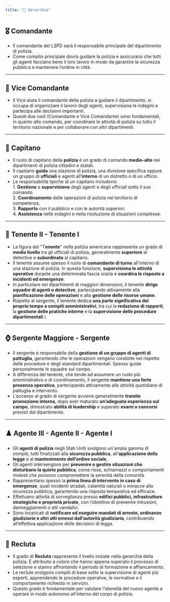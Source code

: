 ```yaml
---
title: "👑 Gerarchia"
---
```


## 🎖️ **Comandante**

- Il comandante del LSPD sarà il responsabile principale del dipartimento di polizia.
- Come compito principale dovrà guidare la polizia e assicurarsi che tutti gli agenti facciano bene il loro lavoro in modo da garantire la sicurezza pubblica e mantenere l’ordine in città.

---

## &#x20;🏅 Vice Comandante

- Il Vice aiuta il comandante della polizia a guidare il dipartimento, si occupa di organizzare il lavoro degli agenti, supervisiona le indagini e partecipa alle decisioni importanti.
- Questi due ruoli (Comandante e Vice Comandante) sono fondamentali, in quanto alto comando, per coordinare le attività di polizia su tutto il territorio nazionale e per collaborare con altri dipartimenti.

---

## **🎯 Capitano**

- Il ruolo di capitano della **polizia** è un grado di comando **medio-alto** nei dipartimenti di polizia cittadini e statali.&#x20;
- Il capitano **guida** una stazione di polizia, una divisione specifica oppure un gruppo di **ufficiali** e agenti all’**interno** di un distretto o di un ufficio.&#x20;
- Le responsabilità tipiche di un capitano includono:\
  1\. **Gestione** e **supervisione** degli agenti e degli ufficiali sotto il suo comando.\
  2\. **Coordinamento** delle operazioni di polizia nel territorio di competenza.\
  3\. **Rapporto** con il pubblico e con le autorità superiori.\
  4\. **Assistenza** nelle indagini e nella risoluzione di situazioni complesse.

---

## 🧿 Tenente II - Tenente I

- La figura del "T**enente**" nella polizia americana rappresenta un grado di **medio livello** tra gli ufficiali di polizia, generalmente **superiore** al detective e **subordinato** al capitano.&#x20;
- Il tenente assume spesso il ruolo di **comandante di turno** all'interno di una stazione di polizia. In questa funzione, **supervisiona le attività operative** durante una determinata fascia oraria e **coordina le risposte a incidenti ed emergenze**.
- In particolare nei dipartimenti di maggiori dimensioni, il tenente **dirige squadre di agenti o detective**, partecipando attivamente alla **pianificazione delle operazioni** e alla **gestione delle risorse umane**.
- Rispetto al sergente, il tenente dedica **una parte significativa del proprio tempo a compiti amministrativi**, tra cui la **redazione di rapporti**, la **gestione delle pratiche interne** e la **supervisione delle procedure dipartimentali**.\

---

## ⌚ Sergente Maggiore - Sergente

- Il sergente è responsabile della **gestione di un gruppo di agenti di pattuglia**, garantendo che le operazioni vengano condotte nel rispetto delle procedure e degli standard dipartimentali. Spesso guida personalmente le squadre sul campo.
- A differenza del tenente, che tende ad assumere un ruolo più amministrativo e di coordinamento, il sergente **mantiene una forte presenza operativa**, partecipando attivamente alle attività quotidiane di pattuglia e intervento.
- L’accesso al grado di sergente avviene generalmente **tramite promozione interna**, dopo aver maturato **un’adeguata esperienza sul campo**, dimostrato **abilità di leadership** e superato **esami o concorsi** previsti dal dipartimento. &#x20;

---

## ♟️ Agente III - Agente II - Agente I

- Gli **agenti di polizia** negli Stati Uniti svolgono un'ampia gamma di compiti, tutti finalizzati alla **sicurezza pubblica**, all’**applicazione della legge** e al **mantenimento dell’ordine sociale**.
- Gli agenti intervengono per **prevenire o gestire situazioni che disturbano la quiete pubblica**, come risse, schiamazzi o comportamenti molesti che possono compromettere la serenità della comunità.
- Rappresentano spesso la **prima linea di intervento in caso di emergenze**, quali incidenti stradali, calamità naturali o minacce alla sicurezza pubblica, garantendo una risposta tempestiva ed efficace.
- Effettuano attività di sorveglianza presso **edifici pubblici, infrastrutture strategiche e proprietà private**, con l’obiettivo di prevenire intrusioni, danneggiamenti o atti vandalici.
- Sono incaricati di **notificare ed eseguire mandati di arresto, ordinanze giudiziarie e altri atti emessi dall’autorità giudiziaria**, contribuendo all’effettiva applicazione delle decisioni di legge.

---

## 🪪 Recluta

- Il grado di **Recluta** rappresenta il livello iniziale nella gerarchia della polizia. È attribuito a coloro che hanno appena superato il processo di selezione e stanno affrontando il periodo di formazione e affiancamento.
- Le reclute svolgono compiti di base sotto la supervisione di agenti più esperti, apprendendo le procedure operative, le normative e il comportamento richiesto in servizio.
- Questo grado è fondamentale per valutare l’idoneità del nuovo agente a operare in modo autonomo all’interno del corpo di polizia.
